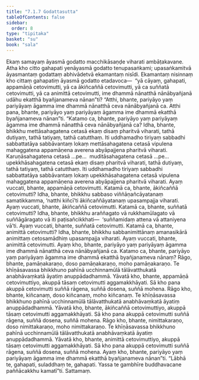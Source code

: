 ```yaml
---
title: "7.1.7 Godattasutta"
tableOfContents: false
sidebar:
  order: 8
type: "tipitaka"
basket: "su"
book: "sala"
---
```



<DynamicBreadcrumb />

<Division number="349" book="sala" bookNo="13" page="485">

<Paragraph number="1519" book="sala">
Ekaṃ samayaṃ āyasmā godatto macchikāsaṇḍe viharati ambāṭakavane. Atha kho citto gahapati yenāyasmā godatto tenupasaṅkami; upasaṅkamitvā āyasmantaṃ godattaṃ abhivādetvā ekamantaṃ nisīdi. Ekamantaṃ nisinnaṃ kho cittaṃ gahapatiṃ āyasmā godatto etadavoca—  “yā cāyaṃ, gahapati, appamāṇā cetovimutti, yā ca ākiñcaññā cetovimutti, yā ca suññatā cetovimutti, yā ca animittā cetovimutti, ime dhammā nānatthā nānābyañjanā udāhu ekatthā byañjanameva nānan”ti? “Atthi, bhante, pariyāyo yaṃ pariyāyaṃ āgamma ime dhammā nānatthā ceva nānābyañjanā ca. Atthi pana, bhante, pariyāyo yaṃ pariyāyaṃ āgamma ime dhammā ekatthā byañjanameva nānan”ti.
</Paragraph>

<Paragraph number="1520" book="sala">
“Katamo ca, bhante, pariyāyo yaṃ pariyāyaṃ āgamma ime dhammā nānatthā ceva nānābyañjanā ca? Idha, bhante, bhikkhu mettāsahagatena cetasā ekaṃ disaṃ pharitvā viharati, tathā dutiyaṃ, tathā tatiyaṃ, tathā catutthaṃ. Iti uddhamadho tiriyaṃ sabbadhi sabbattatāya sabbāvantaṃ lokaṃ mettāsahagatena cetasā vipulena mahaggatena appamāṇena averena abyāpajjena pharitvā viharati. Karuṇāsahagatena cetasā …pe…  muditāsahagatena cetasā …pe…  upekkhāsahagatena cetasā ekaṃ disaṃ pharitvā viharati, tathā dutiyaṃ, tathā tatiyaṃ, tathā catutthaṃ. Iti uddhamadho tiriyaṃ sabbadhi sabbattatāya sabbāvantaṃ lokaṃ upekkhāsahagatena cetasā vipulena mahaggatena appamāṇena averena abyāpajjena pharitvā viharati. Ayaṃ vuccati, bhante, appamāṇā cetovimutti.
</Paragraph>

<Paragraph number="1521" book="sala">
Katamā ca, bhante, ākiñcaññā cetovimutti? Idha, bhante, bhikkhu sabbaso viññāṇañcāyatanaṃ samatikkamma, ‘natthi kiñcī’ti ākiñcaññāyatanaṃ upasampajja viharati. Ayaṃ vuccati, bhante, ākiñcaññā cetovimutti.
</Paragraph>

<Paragraph number="1522" book="sala">
Katamā ca, bhante, suññatā cetovimutti? Idha, bhante, bhikkhu araññagato vā rukkhamūlagato vā suññāgāragato vā iti paṭisañcikkhati—  ‘suññamidaṃ attena vā attaniyena vā’ti. Ayaṃ vuccati, bhante, suññatā cetovimutti.
</Paragraph>

<Paragraph number="1523" book="sala">
Katamā ca, bhante, animittā cetovimutti? Idha, bhante, bhikkhu sabbanimittānaṃ amanasikārā animittaṃ cetosamādhiṃ upasampajja viharati. Ayaṃ vuccati, bhante, animittā cetovimutti. Ayaṃ kho, bhante, pariyāyo yaṃ pariyāyaṃ āgamma ime dhammā nānatthā ceva nānābyañjanā ca.
</Paragraph>

<Paragraph number="1524" book="sala">
Katamo ca, bhante, pariyāyo yaṃ pariyāyaṃ āgamma ime dhammā ekatthā byañjanameva nānaṃ? Rāgo, bhante, pamāṇakaraṇo, doso pamāṇakaraṇo, moho pamāṇakaraṇo. Te khīṇāsavassa bhikkhuno pahīnā ucchinnamūlā tālāvatthukatā anabhāvaṃkatā āyatiṃ anuppādadhammā. Yāvatā kho, bhante, appamāṇā cetovimuttiyo, akuppā tāsaṃ cetovimutti aggamakkhāyati. Sā kho pana akuppā cetovimutti suññā rāgena, suññā dosena, suññā mohena. Rāgo kho, bhante, kiñcanaṃ, doso kiñcanaṃ, moho kiñcanaṃ. Te khīṇāsavassa bhikkhuno pahīnā ucchinnamūlā tālāvatthukatā anabhāvaṃkatā āyatiṃ anuppādadhammā. Yāvatā kho, bhante, ākiñcaññā cetovimuttiyo, akuppā tāsaṃ cetovimutti aggamakkhāyati. Sā kho pana akuppā cetovimutti suññā rāgena, suññā dosena, suññā mohena. Rāgo kho, bhante, nimittakaraṇo, doso nimittakaraṇo, moho nimittakaraṇo. Te khīṇāsavassa bhikkhuno pahīnā ucchinnamūlā tālāvatthukatā anabhāvaṃkatā āyatiṃ anuppādadhammā. Yāvatā kho, bhante, animittā cetovimuttiyo, akuppā tāsaṃ cetovimutti aggamakkhāyati. Sā kho pana akuppā cetovimutti suññā rāgena, suññā dosena, suññā mohena. Ayaṃ kho, bhante, pariyāyo yaṃ pariyāyaṃ āgamma ime dhammā ekatthā byañjanameva nānan”ti. “Lābhā te, gahapati, suladdhaṃ te, gahapati. Yassa te gambhīre buddhavacane paññācakkhu kamatī”ti.

</Paragraph>
</Division>

<Paragraph number="1525" type="center" book="sala">
Sattamaṃ.
</Paragraph>